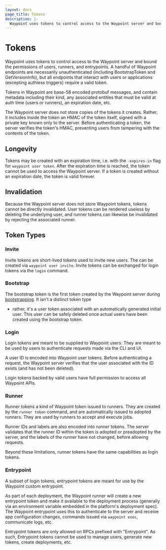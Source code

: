 ```yaml
---
layout: docs
page_title: Tokens
description: |-
  Waypoint uses tokens to control access to the Waypoint server and bound the permissions of users, runners, and entrypoints.
---
```


# Tokens

Waypoint uses tokens to control access to the Waypoint server and bound
the permissions of users, runners, and entrypoints. A handful of Waypoint
endpoints are necessarily unauthenticated (including BootstrapToken and
GetVersionInfo), but all endpoints that interact with users or
applications (excepting authless triggers) require a valid token.

Tokens in Waypoint are base-58 encoded protobuf messages, and contain metadata
including their kind, any associated entities that must be valid at auth time
(users or runners), an expiration date, etc.

The Waypoint server does not store copies of the tokens it creates. Rather,
it includes inside the token an HMAC of the token itself, signed with
a private key known only to the server. Before authenticating a token, the
server verifies the token's HMAC, preventing users from tampering with the
contents of the token.

## Longevity

Tokens may be created with an expiration time, i.e. with the `-expires-in` flag for
`waypoint user token`. After the expiration time is reached, the token cannot
be used to access the Waypoint server. If a token is created without an expiration
date, the token is valid forever.

## Invalidation

Because the Waypoint server does not store Waypoint tokens, tokens cannot be directly
invalidated. User tokens can be rendered useless by deleting the underlying user, and
runner tokens can likewise be invalidated by rejecting the associated runner.

## Token Types

### Invite

Invite tokens are short-lived tokens used to invite new users. The can
be created via `waypoint user invite`. Invite tokens can be exchanged
for login tokens via the `login` command.

### Bootstrap

The bootstrap token is the first token created by the Waypoint server during
[bootstrapping](/commands/server-bootstrap). It isn't a distinct token type

- rather, it's a user token associated with an automatically generated initial user.
  This user can be safely deleted once actual users have been created using the
  bootstrap token.

### Login

Login tokens are meant to be supplied to Waypoint users. They are meant
to be used by users to authenticate requests made via the CLI and UI.

A user ID is encoded into Waypoint user tokens. Before authenticating
a request, the Waypoint server verifies that the user associated with
the ID exists (and has not been deleted).

Login tokens backed by valid users have full permission to access
all Waypoint APIs.

### Runner

Runner tokens a kind of Waypoint token issued to runners. They are
created by the `runner token` command, and are automatically issued to
adopted runners. They are used by runners to accept and execute jobs.

Runner IDs and labels are also encoded into runner tokens. The server
validates that the runner ID within the token is adopted or preadopted
by the server, and the labels of the runner have not changed,
before allowing requests.

Beyond these limitations, runner tokens have the same capabilities as
login tokens.

### Entrypoint

A subset of login tokens, entrypoint tokens are meant for use by the
Waypoint custom entrypoint.

As part of each deployment, the Waypoint runner will create a new entrypoint token
and make it available to the deployment process (generally via an environment variable
embedded in the platform's deployment spec). The Waypoint entrypoint uses this
to authenticate to the server and receive app configuration changes, commands
issued via `waypoint exec`, communicate logs, etc.

Entrypoint tokens are only allowed on RPCs prefixed with "Entrypoint". As such,
Entrypoint tokens cannot be used to manage users, generate new tokens, create deployments,
etc.
